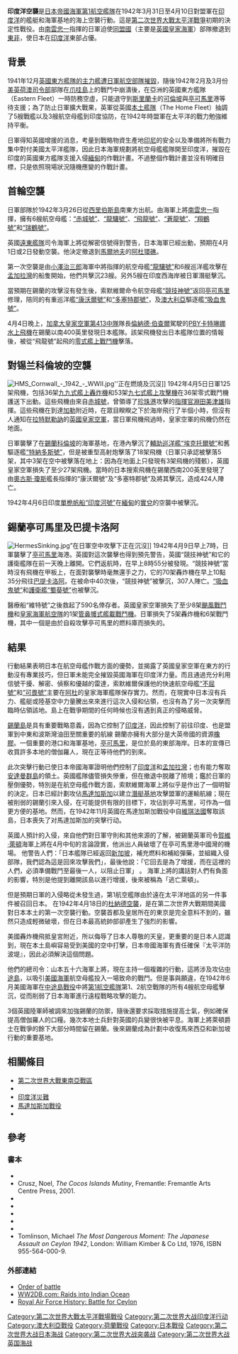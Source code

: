 {{noteTA
|G1=地名
}}
{{for|1944年空襲|{{link-en|日軍印度洋空襲 (1944年)|Indian Ocean raid (1944)}}}}
{{FixBunching|beg}}
{{Infobox Military Conflict
| conflict    = 印度洋空襲
| partof      = [[第二次世界大戰|第二次世界大戰]][[太平洋戰爭|太平洋戰爭]]
| image       = [[Image:Dorsetshire&Cornwall.jpg|300px]]
| caption     = 1942年4月5日英國重巡洋艦{{le|多塞特郡號重巡洋艦|HMS Dorsetshire (40)|多塞特郡號}}及{{le|康沃爾號重巡洋艦|HMS Cornwall (56)|康沃爾號}}遭受日軍空中攻擊嚴重受損
| date        = 1942年3月31日—1942年4月10日
| place       = [[印度洋|印度洋]]及[[錫蘭|錫蘭]]
| result      = 日軍決定性勝利
| combatant1  = {{flag|United Kingdom}}
*{{flag|British Ceylon}}
{{flag|Australia|name=澳洲}}<br>{{flag|Netherlands}}
| combatant2  = {{flag|Empire of Japan}}
| commander1  = {{flagicon|United Kingdom|naval}} [[詹姆斯·索默維爾|詹姆斯·索默維爾]]
| commander2  = {{flagicon|Japan|naval}} [[南雲忠一|南雲忠一]]
| strength1   = 3艘航空母艦<br>5艘戰列艦<br>2艘重巡洋艦<br>4艘輕巡洋艦<br>15艘驅逐艦<br>180架飛機<br> 30艘小型戰艦<br>50艘+ 商船
| strength2   = 5艘航空母艦<br>4艘戰列艦<br>7艘重巡洋艦<br>3艘輕巡洋艦<br>19艘驅逐艦<br>5艘潛艇<br> 350架飛機
| casualties1 = 1艘航空母艦<br>2艘巡洋艦<br>2艘驅逐艦<br>1艘武裝商船<br>1艘護衛艦<br>1艘單軌縱帆船<br>23艘商船沉沒<br>40架以上飛機被擊落
| casualties2 = 16架飛機被擊落
}}
{{FixBunching|mid}}
{{Campaignbox Pacific 1941}}
{{FixBunching|mid}}
{{Campaignbox South-East Asia}}
{{FixBunching|mid}}
{{Campaignbox Indian Ocean Theatre}}
{{FixBunching|end}}

'''印度洋空襲'''是[[日本帝國海軍|日本帝國海軍]][[第一航空艦隊_(日本海軍)|第1航空艦隊]]在1942年3月31日至4月10日對盟軍在[[印度洋|印度洋]]的艦艇和海軍基地的海上空襲行動。這是[[第二次世界大戰|第二次世界大戰]][[太平洋戰爭|太平洋戰爭]]初期的決定性戰役。由[[南雲忠一|南雲忠一]]指揮的日軍迫使[[同盟國_(第二次世界大戰)|同盟國]]（主要是[[英國皇家海軍|英國皇家海軍]]）部隊撤退到[[東非|東非]]，使日本在[[印度洋|印度洋]]東部占優。

==背景==
1941年12月[[馬來亞海戰|英國東方艦隊的主力艦遭日軍航空部隊摧毀]]，隨後1942年2月及3月份[[美英荷澳司令部|美英荷澳司令部]]部隊在[[爪哇島|爪哇島]]上的戰鬥中崩潰後，在亞洲的英國東方艦隊（Eastern Fleet）一時防務空虛，只能退守到[[斯里蘭卡|斯里蘭卡]]的[[可倫坡|可倫坡]]與[[亭可馬里|亭可馬里]]港等待支援；為了防止日軍擴大戰果，英軍從英國[[本土艦隊|本土艦隊]]（The Home Fleet）抽調了5艘戰艦以及3艘航空母艦到印度協防，在1942年時盟軍在太平洋的戰力勉強維持平衡。

日軍得知英國增援的消息，考量到戰略物資生產地[[印尼|印尼]]的安全以及準備將所有戰力集中對付美國太平洋艦隊，因此日本海軍規劃將航空母艦艦隊開至印度洋，摧毀在印度的英國東方艦隊支援入侵[[緬甸|緬甸]]的作戰計畫。不過整個作戰計畫並沒有明確目標，只是依照現場狀況隨機應變的作戰計畫。

== 首輪空襲 ==
日軍部隊於1942年3月26日從[[蘇拉威西島|西里伯斯島]]南東方{{link-en|凝望灣|Staring-baai}}出航。由海軍上將[[南雲忠一|南雲忠一]]指揮，擁有6艘航空母艦：[[赤城號航空母艦|“赤城號”]]、[[龍驤號航空母艦|“龍驤號”]]、[[飛龍號航空母艦|“飛龍號”]]、[[蒼龍號航空母艦|“蒼龍號”]]、[[翔鶴號航空母艦|“翔鶴號”]]和[[瑞鶴號航空母艦|“瑞鶴號”]]。

英國[[遠東艦隊|遠東艦隊]]司令{{link-en|詹姆斯·索默維爾|James Somerville}}海軍上將從解密信號得到警告，日本海軍已經出動，預期在4月1日或2日發動空襲。他決定撤退到[[馬爾地夫|馬爾地夫]]的[[阿杜(馬爾地夫)|阿杜環礁]]。

第一次空襲是由[[小澤治三郎|小澤治三郎]]海軍中將指揮的航空母艦[[龍驤號航空母艦|“龍驤號”]]和6艘巡洋艦攻擊在[[孟加拉灣|孟加拉灣]]的船隻開始，他們共擊沉23艘。另外5艘在印度西海岸被日軍潛艇擊沉。

當預期在錫蘭的攻擊沒有發生後，索默維爾命令航空母艦[[競技神號航空母艦_(1923年)|“競技神號”]]返回[[亭可馬里|亭可馬里]]修理，陪同的有重巡洋艦[[康沃爾號重巡洋艦|“康沃爾號”]]和[[多塞特郡號重巡洋艦|“多塞特郡號”]]，及[[澳大利亞|澳大利亞]]驅逐艦[[吸血鬼號驅逐艦|“吸血鬼號”]]。

4月4日晚上，[[加拿大皇家空軍|加拿大皇家空軍]][[加拿大皇家空軍第413中隊|第413中隊]]隊長[[倫納德·伯查爾|倫納德·伯查爾]]駕駛的[[PBY卡特琳娜水上飛機|PBY卡特琳娜水上飛機]]在錫蘭以南400英里發現日本艦隊。該架飛機發出日本艦隊位置的情報後，被從“飛龍號”起飛的[[零式艦上戰鬥機|零式艦上戰鬥機]]擊落。

== 對锡兰科倫坡的空襲 ==
{{main|{{le|可倫坡復活節空襲|Easter Sunday Raid}}}}
[[Image:HMS_Cornwall_-_1942_-_WWII.jpg|thumb]]''正在燃燒及沉沒]]
1942年4月5日日軍125架飛機，包括36架[[九九式艦上轟炸機|九九式艦上轟炸機]]和53架[[九七式艦上攻擊機|九七式艦上攻擊機]]在36架零式戰鬥機護送下出動。這些飛機由來自[[赤城號航空母艦|赤城號]]，曾領導了[[珍珠港|珍珠港]]攻擊的[[指揮官|指揮官]][[淵田美津雄|淵田美津雄]]指揮。這些飛機在到達[[加勒|加勒]]附近時，在眾目睽睽之下於海岸飛行了半個小時，但沒有人通知在[[拉特默勒訥機場|拉特默勒訥]]的[[英國皇家空軍|英國皇家空軍]]，當日軍飛機飛過時，皇家空軍的飛機仍然在地面。 

日軍襲擊了在[[錫蘭|錫蘭]][[科倫坡|科倫坡]]的海軍基地，在港內擊沉了[[輔助巡洋艦|輔助巡洋艦]][[埃克托爾號輔助巡洋艦|“埃克托爾號”]]和舊驅逐艦[[特納多斯號驅逐艦|“特納多斯號”]]，但是被重型高射炮擊落了18架飛機（日軍只承認被擊落5架，其中3架在空中被擊落在地上：因為在地面上只發現有3架飛機的殘骸），英國皇家空軍損失了至少27架飛機。當時的日本搜索飛機在錫蘭西南200英里發現了由[[奧古斯丁·威廉·謝爾頓·瓊斯|奧古斯·瓊斯]]艦長指揮的“康沃爾號”及“多塞特郡號”及將其擊沉，造成424人陣亡。
{{details|奧古斯·瓊斯}}

1942年4月6日印度[[單桅帆船戰艦|單桅帆船]][[印度河號單桅帆船戰艦|“印度河號”]]在[[緬甸|緬甸]]的[[實兌|實兌]]的空襲中被擊沉。

==錫蘭亭可馬里及巴提卡洛阿 ==
[[Image:HermesSinking.jpg|thumb]]”在日軍空中攻擊下正在沉沒]]
1942年4月9日早上7時，日軍襲擊了[[亭可馬里|亭可馬里]]海港。英國對這次襲擊也得到預先警告，英國“競技神號”和它的護衛艦隊在前一天晚上離開。它們返航時，在早上8時55分被發現。“競技神號”當時沒有飛機在甲板上，在面對襲擊時毫無還手之力，它的70架轟炸機在早上10點35分飛往[[巴提卡洛阿|巴提卡洛阿]]。在被命中40次後，“競技神號”被擊沉，307人陣亡。[[吸血鬼號驅逐艦|“吸血鬼號”]]和[[護衛艦|護衛艦]][[蜀葵號護衛艦|“蜀葵號”]]也被擊沉。

醫療船“維特號”之後救起了590名倖存者。英國皇家空軍損失了至少8架[[颶風戰鬥機|颶風戰鬥機]]和[[英國皇家海軍航空隊|皇家海軍航空隊]]的1架[[管鼻鹱式艦載戰鬥機|管鼻鹱式艦載戰鬥機]]。日軍損失了5架轟炸機和6架戰鬥機，其中一個是由於自殺攻擊亭可馬里的燃料庫而損失的。

== 結果 ==
行動結果表明日本在航空母艦作戰方面的優勢，並揭露了英國皇家空軍在東方的行動沒有專業技巧，但日軍未能完全摧毀英國海軍在印度洋力量。而且通過充分利用信號干擾、解密、偵察和優越的雷達，索默維爾保護他的快速航空母艦[[不屈號航空母艦|“不屈號”]]和[[可畏號航空母艦|“可畏號”]]主要在[[阿杜(馬爾地夫)|阿杜]]的皇家海軍艦隊保存實力。然而，在現實中日本沒有兵力、艦艇或陸基空中力量騰出來來進行這次入侵和佔領，也沒有為了另一次突擊而臨時佔領該地。島上在戰爭期間的任何時候也沒有遇到真正的侵略威脅。

[[斯里蘭卡|錫蘭島]]是具有重要戰略意義，因為它控制了[[印度洋|印度洋]]，因此控制了前往印度、也是盟軍到中東和波斯灣油田至關重要的航線 錫蘭亦擁有大部分是大英帝國的資源[[橡膠|橡膠]]。一個重要的港口和海軍基地，[[亭可馬里|亭可馬里]]，是位於島的東部海岸。日本的宣傳已收買許多本地的僧伽羅人，現在正等待他們的到來。 

此次突擊行動已使日本帝國海軍證明他們控制了[[印度洋|印度洋]]和[[孟加拉灣|孟加拉灣]]；也有能力奪取[[安達曼群島|安達曼群島]]的領土。英國艦隊儘管損失慘重，但在撤退中脱離了險境；鑑於日軍的壓倒優勢，特別是在航空母艦作戰方面，索默維爾海軍上將似乎是作出了一個明智的決定。日本已經計劃攻佔[[馬達加斯加|馬達加斯加]]以建立[[潛艇基地|潛艇基地]]攻擊盟軍的運輸航線；現在被削弱的錫蘭引來入侵，在可能提供有限的目標下，攻佔到亭可馬里，可作為一個更方便的基地。然而，在1942年11月英國在馬達加斯加戰役中自[[維琪法國|維琪法國]]奪取該島，日本喪失了对馬達加斯加的突擊行动。 

英國人預計的入侵，來自他們對日軍守則和其他來源的了解，被錫蘭英軍司令[[賀維·萊頓|賀維·萊頓]]海軍上將在4月中旬的言論證實，他派出人員破壞了在亭可馬里港中國灣的機場。 
他警告人們：「日本艦隊已經返回[[新加坡|新加坡]]，補充燃料和補給彈藥，並組織入侵部隊，我們認為這是回來攻擊我們」，最後他說：「它回去是為了增援，而在這裡的人們，必須準備戰鬥至最後一人，以阻止日軍」 。
海軍上將的講話對人們有負面的影響，特別是他提到離開該島以進行增援，後來被稱為「逃亡萊頓」。

但是預期日軍的入侵略從未發生過，第1航空艦隊由於遠在太平洋地區的另一件事件被召回日本。 
在1942年4月18日的[[空襲東京|杜納德空襲]]，是在第二次世界大戰期間美國對日本本土的第一次空襲行動。空襲首都及皇居所在的東京是完全意料不到的，雖然只造成輕微破壞，但在日本最高統帥部卻產生了強烈的影響。 

美國轟炸機飛抵皇宮附近，所以侮辱了日本人尊敬的天皇，更重要的是日本人認識到，現在本土島嶼容易受到美國的空中打擊，日本帝國海軍有責任確保『太平洋防波堤』，因此必須解決這個問題。

他們的總司令：山本五十六海軍上將，現在主持一個複雜的行動，這將涉及攻佔[[中途島|中途島]]，以吸引[[美國海軍|美國海軍]]航空母艦投入一場致命的戰鬥。但是事與願違，在1942年6月美國海軍在[[中途島戰役|中途島戰役]]中將[[第1航空艦隊_(日本海軍)|第1航空艦隊]]第1、2航空戰隊的所有4艘航空母艦擊沉，從而削弱了日本海軍進行遠程戰略攻擊的能力。

3個英國陸軍師被調來加強錫蘭的防禦，隨後還要求採取措施提高士氣，例如確保提高僧伽羅人的口糧。幾次本地士兵針對英國的兵變很快被平息。海軍上將萊頓爵士在戰爭的餘下大部分時間留在錫蘭。後來錫蘭成為計劃中收復馬來西亞和新加坡行動的重要基地。

==相關條目==
* [[第二次世界大戰東南亞戰區|第二次世界大戰東南亞戰區]]
* {{le|可倫坡復活節空襲|Easter Sunday Raid}}
* [[第二次世界大戰中英國的軍事歷史#印度洋災難|印度洋災難]]
* [[馬達加斯加戰役|馬達加斯加戰役]]
* {{le|科科斯群島兵變|Cocos Islands mutiny}}

{{Commons|Indian Ocean raid}}

{{第二次世界大戰}}

==參考==
===書本===
*{{cite book
 | last = Brown
 | first = David
 | authorlink = 
 | year = 1990
 | title = Warship Losses of World War Two
 | publisher = Naval Institute Press
 | location = 
 | isbn = 1-55750-914-X
}}
* Crusz, Noel, ''The Cocos Islands Mutiny'', Fremantle: Fremantle Arts Centre Press, 2001.
*{{cite book
 | last = D'Albas
 | first = Andrieu
 | authorlink = 
 | year = 1965
 | title = Death of a Navy: Japanese Naval Action in World War II 
 | publisher = Devin-Adair Pub
 | location = 
 | isbn = 0-8159-5302-X
}}
*{{cite book
 | last = Dull
 | first = Paul S.
 | authorlink = 
 | year = 1978
 | chapter = 
 | title = A Battle History of the Imperial Japanese Navy, 1941-1945
 | url = https://archive.org/details/battlehistoryofi0000dull
 | publisher = Naval Institute Press
 | location = 
 | isbn = 0-87021-097-1
}}
*{{cite book
| last = Gill
| first = G. Hermon
| year = 1968
| url = http://www.awm.gov.au/histories/chapter.asp?volume=25
| title = Volume II – Royal Australian Navy, 1942–1945
| series = [[Australia_in_the_War_of_1939–1945|Australia in the War of 1939–1945]]
| location = Canberra
| publisher = [[Australian_War_Memorial|Australian War Memorial]]
| accessdate = 2006-11-20
| archive-date = 2006-08-27
| archive-url = https://web.archive.org/web/20060827072128/http://www.awm.gov.au/histories/chapter.asp?volume=25
| dead-url = no
}}
*{{cite book
 | last = Morison
 | first = Samuel Eliot
 | authorlink = Samuel Eliot Morison
 | coauthors = 
 | year = 1958 (reissue 2001)
 | chapter = 
 | title = The Rising Sun in the Pacific 1931 - April 1942'', vol. 3 of ''[[History_of_United_States_Naval_Operations_in_World_War_II|History of United States Naval Operations in World War II]]
 | publisher = Castle Books
 | location = 
 | isbn = 0785813047
}}
*{{cite book
| last = Shores
| first = Christopher
| coauthors = Brian Cull and Yasuho Izawa
| year = 2002
| url = 
| title = Bloody Shambles : Volume One : The Drift to War to the Fall of Singapore
| series = 
| location = 
| publisher = [[Grub_Street|Grub Street]]
| accessdate =
}}
* Tomlinson, Michael ''The Most Dangerous Moment: The Japanese Assault on Ceylon 1942'', London: William Kimber & Co Ltd, 1976, ISBN 955-564-000-9.

===外部連結===
*[http://www.navweaps.com/index_oob/OOB_WWII_Pacific/OOB_WWII_Indian_Ocean.htm Order of battle] {{Wayback|url=http://www.navweaps.com/index_oob/OOB_WWII_Pacific/OOB_WWII_Indian_Ocean.htm |date=20161018105316 }}
*[https://web.archive.org/web/20050405085349/http://www.ww2db.com/battle_spec.php?battle_id=7 WW2DB.com: Raids into Indian Ocean]
*[https://web.archive.org/web/20070927234732/http://www.raf.mod.uk/history/ceylon.html Royal Air Force History: Battle for Ceylon]

<!--Categories-->
[[Category:第二次世界大戰太平洋戰場戰役|Category:第二次世界大戰太平洋戰場戰役]]
[[Category:第二次世界大战印度洋行动|Category:第二次世界大战印度洋行动]]
[[Category:澳大利亞戰役|Category:澳大利亞戰役]]
[[Category:荷蘭戰役|Category:荷蘭戰役]]
[[Category:日本戰役|Category:日本戰役]]
[[Category:第二次世界大战日本海战|Category:第二次世界大战日本海战]]
[[Category:第二次世界大战突袭战|Category:第二次世界大战突袭战]]
[[Category:第二次世界大战英国海战|Category:第二次世界大战英国海战]]